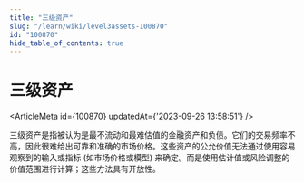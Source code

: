 ```yaml
---
title: "三级资产"
slug: "/learn/wiki/level3assets-100870"
id: "100870"
hide_table_of_contents: true
---
```



# 三级资产

<ArticleMeta id={100870} updatedAt={'2023-09-26 13:58:51'} />
<div className='border-solid border-b border-t-0 my-4 border-[var(--ifm-color-gray-300)]' />

三级资产是指被认为是最不流动和最难估值的金融资产和负债。它们的交易频率不高，因此很难给出可靠和准确的市场价格。这些资产的公允价值无法通过使用容易观察到的输入或指标 (如市场价格或模型) 来确定。而是使用估计值或风险调整的价值范围进行计算；这些方法具有开放性。

